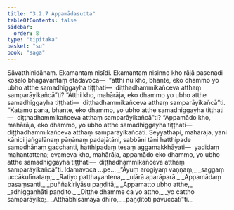 ```yaml
---
title: "3.2.7 Appamādasutta"
tableOfContents: false
sidebar:
  order: 8
type: "tipitaka"
basket: "su"
book: "saga"
---
```



<DynamicBreadcrumb />

<Division number="128" book="saga" bookNo="12" page="87">

<Paragraph number="676" book="saga">
Sāvatthinidānaṃ. Ekamantaṃ nisīdi. Ekamantaṃ nisinno kho rājā pasenadi kosalo bhagavantaṃ etadavoca—  “atthi nu kho, bhante, eko dhammo yo ubho atthe samadhiggayha tiṭṭhati—  diṭṭhadhammikañceva atthaṃ samparāyikañcā”ti?
</Paragraph>

<Paragraph number="677" book="saga">
“Atthi kho, mahārāja, eko dhammo yo ubho atthe samadhiggayha tiṭṭhati—  diṭṭhadhammikañceva atthaṃ samparāyikañcā”ti.
</Paragraph>

<Paragraph number="678" book="saga">
“Katamo pana, bhante, eko dhammo, yo ubho atthe samadhiggayha tiṭṭhati—  diṭṭhadhammikañceva atthaṃ samparāyikañcā”ti?
</Paragraph>

<Paragraph number="679" book="saga">
“Appamādo kho, mahārāja, eko dhammo, yo ubho atthe samadhiggayha tiṭṭhati—  diṭṭhadhammikañceva atthaṃ samparāyikañcāti. Seyyathāpi, mahārāja, yāni kānici jaṅgalānaṃ pāṇānaṃ padajātāni, sabbāni tāni hatthipade samodhānaṃ gacchanti, hatthipadaṃ tesaṃ aggamakkhāyati—  yadidaṃ mahantattena; evameva kho, mahārāja, appamādo eko dhammo, yo ubho atthe samadhiggayha tiṭṭhati—  diṭṭhadhammikañceva atthaṃ samparāyikañcā”ti. Idamavoca …pe…
</Paragraph>

<Paragraph number="680" type="verses" book="saga">
_“Āyuṃ arogiyaṃ vaṇṇaṃ,_  
_saggaṃ uccākulīnataṃ;_  
_Ratiyo patthayantena,_  
_uḷārā aparāparā._  

</Paragraph>

<Paragraph number="681" type="verses" book="saga">
_Appamādaṃ pasaṃsanti,_  
_puññakiriyāsu paṇḍitā;_  
_Appamatto ubho atthe,_  
_adhiggaṇhāti paṇḍito._  

</Paragraph>

<Paragraph number="682" type="verses" book="saga">
_Diṭṭhe dhamme ca yo attho,_  
_yo cattho samparāyiko;_  
_Atthābhisamayā dhīro,_  
_paṇḍitoti pavuccatī”ti._
</Paragraph>
</Division>